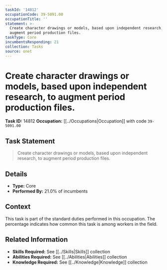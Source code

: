 ```yaml
---
taskId: '14812'
occupationCode: 39-5091.00
occupationTitle: ''
statement: >-
  Create character drawings or models, based upon independent research, to
  augment period production files.
taskType: Core
incumbentsResponding: 21
collection: Tasks
source: onet
---
```

# Create character drawings or models, based upon independent research, to augment period production files.

**Task ID:** 14812
**Occupation:** [[../Occupations|Occupation]] with code `39-5091.00`

## Task Statement

> Create character drawings or models, based upon independent research, to augment period production files.

## Details

- **Type:** Core
- **Performed By:** 21.0% of incumbents

## Context

This task is part of the standard duties performed in this occupation. The percentage indicates how common this task is among workers in the field.

## Related Information

- **Skills Required:** See [[../Skills|Skills]] collection
- **Abilities Required:** See [[../Abilities|Abilities]] collection
- **Knowledge Required:** See [[../Knowledge|Knowledge]] collection
